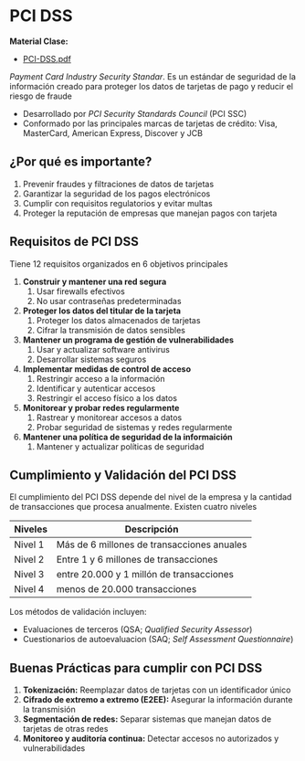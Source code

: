 
# PCI DSS

**Material Clase:** 
- <a href="/ti3v34/docs/ppt23.pdf" target="_blank" rel="noopener noreferrer" className={styles.link}>PCI-DSS.pdf</a>



*Payment Card Industry Security Standar*. Es un estándar de seguridad de la información creado para proteger los datos de tarjetas de pago y reducir el riesgo de fraude

- Desarrollado por *PCI Security Standards Council* (PCI SSC)
- Conformado por las principales marcas de tarjetas de crédito: Visa, MasterCard, American Express, Discover y JCB

## ¿Por qué es importante?

1. Prevenir fraudes y filtraciones de datos de tarjetas
2. Garantizar la seguridad de los pagos electrónicos
3. Cumplir con requisitos regulatorios y evitar multas
4. Proteger la reputación de empresas que manejan pagos con tarjeta

## Requisitos de PCI DSS
Tiene 12 requisitos organizados en 6 objetivos principales

1. **Construir y mantener una red segura**
    1. Usar firewalls efectivos
    2. No usar contraseñas predeterminadas
2. **Proteger los datos del titular de la tarjeta**
    1. Proteger los datos almacenados de tarjetas
    2. Cifrar la transmisión de datos sensibles
3. **Mantener un programa de gestión de vulnerabilidades**
    1. Usar y actualizar software antivirus
    2. Desarrollar sistemas seguros
4. **Implementar medidas de control de acceso**
    1. Restringir acceso a la información
    2. Identificar y autenticar accesos
    3. Restringir el acceso físico a los datos
5. **Monitorear y probar redes regularmente**
    1. Rastrear y monitorear accesos a datos
    2. Probar seguridad de sistemas y redes regularmente
6. **Mantener una política de seguridad de la informaición**
    1. Mantener y actualizar políticas de seguridad

## Cumplimiento y Validación del PCI DSS
El cumplimiento del PCI DSS depende del nivel de la empresa y la cantidad de transacciones que procesa anualmente. Existen cuatro niveles

|Niveles|Descripción|
|---|---|
|Nivel 1|Más de 6 millones de transacciones anuales|
|Nivel 2|Entre 1 y 6 millones de transacciones|
|Nivel 3|entre 20.000 y 1 millón de transacciones|
|Nivel 4|menos de 20.000 transacciones|

Los métodos de validación incluyen:

- Evaluaciones de terceros (QSA; *Qualified Security Assessor*)
- Cuestionarios de autoevaluacion (SAQ; *Self Assessment Questionnaire*)

## Buenas Prácticas para cumplir con PCI DSS

1. **Tokenización:** Reemplazar datos de tarjetas con un identificador único
2. **Cifrado de extremo a extremo (E2EE):** Asegurar la información durante la transmisión
3. **Segmentación de redes:** Separar sistemas que manejan datos de tarjetas de otras redes
4. **Monitoreo y auditoría continua:** Detectar accesos no autorizados y vulnerabilidades

